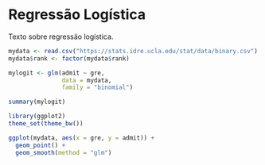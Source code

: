 # Regressão Logística {-#regressaologistica}

Texto sobre regressão logística.

```r
mydata <- read.csv("https://stats.idre.ucla.edu/stat/data/binary.csv")
mydata$rank <- factor(mydata$rank)

mylogit <- glm(admit ~ gre, 
               data = mydata, 
               family = "binomial")

summary(mylogit)

library(ggplot2)
theme_set(theme_bw())

ggplot(mydata, aes(x = gre, y = admit)) +
  geom_point() + 
  geom_smooth(method = "glm")
```
